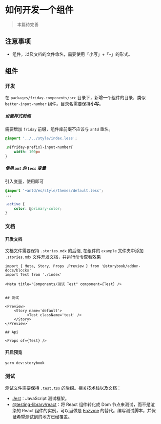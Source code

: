 

<Meta title="Components/如何开发一个组件？" />

# 如何开发一个组件

> 本篇待完善

## 注意事项

- 组件，以及文档的文件命名，需要使用「小写」+「-」的形式。

## 组件

### 开发

在 `packages/friday-components/src` 目录下，新增一个组件的目录，类似 `better-input-number` 组件。目录名需要保持**小写**。

##### 设置样式前缀

需要增加 `friday` 前缀，组件库前缀不应该与 `antd` 重名。

```css dark
@import '../../style/index.less';

.@{friday-prefix}-input-number{
    width: 100px
}

```

##### 使用 `ant` 的 `less` 变量

引入变量，使用即可

```css dark
@import '~antd/es/style/themes/default.less';
...

.active {
    color: @primary-color;
}
```
### 文档

#### 开发文档

文档文件需要保持 `.stories.mdx` 的后缀, 在组件的 `example` 文件夹中添加 `.stories.mdx` 文件开发文档，并运行命令查看效果

```javscript dark
import { Meta, Story, Props ,Preview } from '@storybook/addon-docs/blocks'
import Test from './index'

<Meta title="Components/测试 Test" component={Test} />


## 测试

<Preview>
    <Story name='default'>
		  <Test className='test' />
    </Story>
</Preview>

## Api 

<Props of={Test} />
```

#### 开启预览

```javascript dark
yarn dev:storybook
```



### 测试

测试文件需要保持 `.test.tsx` 的后缀。相关技术栈以及文档：

- [Jest](https://jestjs.io/)：JavaScript 测试框架。
- [@testing-library/react](https://testing-library.com/docs/react-testing-library/intro)：将 React 组件转化成 Dom 节点来测试，而不是渲染的 React 组件的实例，可以当做是 [Enzyme](http://airbnb.io/enzyme/) 的替代。编写测试脚本，并保证希望测试到的地方已经覆盖。




